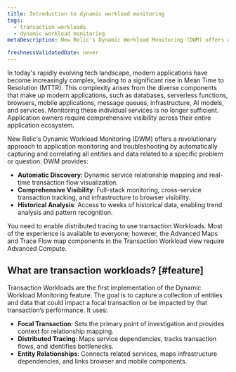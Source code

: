 ```yaml
---
title: Introduction to dynamic workload monitoring
tags:
  - transaction workloads
  - dynamic workload monitoring
metaDescription: New Relic's Dynamic Workload Monitoring (DWM) offers a revolutionary approach to application monitoring and troubleshooting by automatically capturing and correlating all entities and data related to a specific problem or question.

freshnessValidatedDate: never
---
```



In today's rapidly evolving tech landscape, modern applications have become increasingly complex, leading to a significant rise in Mean Time to Resolution (MTTR). This complexity arises from the diverse components that make up modern applications, such as databases, serverless functions, browsers, mobile applications, message queues, infrastructure, AI models, and services. Monitoring these individual services is no longer sufficient. Application owners require comprehensive visibility across their entire application ecosystem.

New Relic's Dynamic Workload Monitoring (DWM) offers a revolutionary approach to application monitoring and troubleshooting by automatically capturing and correlating all entities and data related to a specific problem or question. DWM provides:

- **Automatic Discovery**: Dynamic service relationship mapping and real-time transaction flow visualization.
- **Comprehensive Visibility**: Full-stack monitoring, cross-service transaction tracking, and infrastructure to browser visibility.
- **Historical Analysis**: Access to weeks of historical data, enabling trend analysis and pattern recognition.

<Callout variant="important">

You need to enable distributed tracing to use transaction Workloads. Most of the experience is available to everyone; however, the Advanced Maps and Trace Flow map components in the Transaction Workload view require Advanced Compute.
</Callout>


## What are transaction workloads? [#feature]

Transaction Workloads are the first implementation of the Dynamic Workload Monitoring feature. The goal is to capture a collection of entities and data that could impact a focal transaction or be impacted by that transaction’s performance. It uses:

- **Focal Transaction**: Sets the primary point of investigation and provides context for relationship mapping.
- **Distributed Tracing**: Maps service dependencies, tracks transaction flows, and identifies bottlenecks.
- **Entity Relationships**: Connects related services, maps infrastructure dependencies, and links browser and mobile components.


